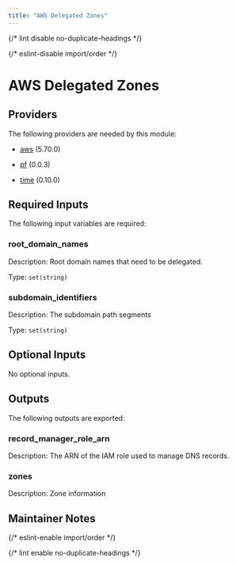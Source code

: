 ```yaml
---
title: "AWS Delegated Zones"
---
```



{/* lint disable no-duplicate-headings */}

{/* eslint-disable import/order */}

<ModuleHeader
  name="aws_delegated_zones"
  sourceHref="https://github.com/Panfactum/stack/tree/__PANFACTUM_VERSION_EDGE__/packages/infrastructure/aws_delegated_zones"
  status="stable"
  type="direct"
/>

# AWS Delegated Zones

## Providers

The following providers are needed by this module:

- [aws](https://registry.terraform.io/providers/hashicorp/aws/5.70.0/docs) (5.70.0)

- [pf](https://registry.terraform.io/providers/panfactum/pf/0.0.3/docs) (0.0.3)

- [time](https://registry.terraform.io/providers/hashicorp/time/0.10.0/docs) (0.10.0)

## Required Inputs

The following input variables are required:

### root_domain_names

Description: Root domain names that need to be delegated.

Type: `set(string)`

### subdomain_identifiers

Description: The subdomain path segments

Type: `set(string)`

## Optional Inputs

No optional inputs.

## Outputs

The following outputs are exported:

### record_manager_role_arn

Description: The ARN of the IAM role used to manage DNS records.

### zones

Description: Zone information

## Maintainer Notes

{/* eslint-enable import/order */}

{/* lint enable no-duplicate-headings */}
